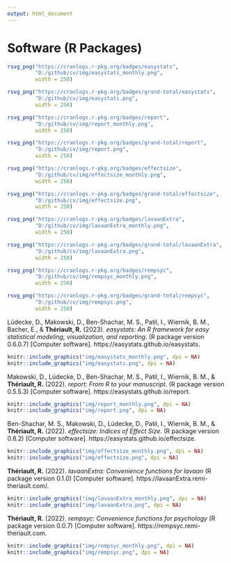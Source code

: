 ```yaml
---
output: html_document
---
```


\scriptsize
\setlength{\parindent}{-0.2in}
\setlength{\leftskip}{0.2in}
\setlength{\parskip}{8pt}

# Software (R Packages)

```r
rsvg_png("https://cranlogs.r-pkg.org/badges/easystats", 
         "D:/github/cv/img/easystats_monthly.png",
         width = 250)

rsvg_png("https://cranlogs.r-pkg.org/badges/grand-total/easystats", 
         "D:/github/cv/img/easystats.png",
         width = 250)

rsvg_png("https://cranlogs.r-pkg.org/badges/report", 
         "D:/github/cv/img/report_monthly.png",
         width = 250)

rsvg_png("https://cranlogs.r-pkg.org/badges/grand-total/report", 
         "D:/github/cv/img/report.png",
         width = 250)

rsvg_png("https://cranlogs.r-pkg.org/badges/effectsize", 
         "D:/github/cv/img/effectsize_monthly.png",
         width = 250)

rsvg_png("https://cranlogs.r-pkg.org/badges/grand-total/effectsize", 
         "D:/github/cv/img/effectsize.png",
         width = 250)

rsvg_png("https://cranlogs.r-pkg.org/badges/lavaanExtra", 
         "D:/github/cv/img/lavaanExtra_monthly.png",
         width = 250)

rsvg_png("https://cranlogs.r-pkg.org/badges/grand-total/lavaanExtra", 
         "D:/github/cv/img/lavaanExtra.png",
         width = 250)

rsvg_png("https://cranlogs.r-pkg.org/badges/rempsyc", 
         "D:/github/cv/img/rempsyc_monthly.png",
         width = 250)

rsvg_png("https://cranlogs.r-pkg.org/badges/grand-total/rempsyc", 
         "D:/github/cv/img/rempsyc.png",
         width = 250)

```

Lüdecke, D., Makowski, D., Ben-Shachar, M. S., Patil, I., Wiernik, B. M., Bacher, E., & **Thériault, R.** (2023). *easystats: An R framework for easy statistical modeling, visualization, and reporting*. (R package version 0.6.0.7) [Computer software]. https://easystats.github.io/easystats.
```r
knitr::include_graphics("img/easystats_monthly.png", dpi = NA)
knitr::include_graphics("img/easystats.png", dpi = NA)
```

Makowski, D., Lüdecke, D., Ben-Shachar, M. S., Patil, I., Wiernik, B. M., & **Thériault, R.** (2022). *report: From R to your manuscript*. (R package version 0.5.5.3) [Computer software]. https://easystats.github.io/report.
```r
knitr::include_graphics("img/report_monthly.png", dpi = NA)
knitr::include_graphics("img/report.png", dpi = NA)
```

Ben-Shachar, M. S., Makowski, D., Lüdecke, D., Patil, I., Wiernik, B. M., & **Thériault, R.** (2022). *effectsize: Indices of Effect Size*. (R package version 0.8.2) [Computer software]. https://easystats.github.io/effectsize.
```r
knitr::include_graphics("img/effectsize_monthly.png", dpi = NA)
knitr::include_graphics("img/effectsize.png", dpi = NA)
```

**Thériault, R.** (2022). *lavaanExtra: Convenience functions for lavaan* 
(R package version 0.1.0) [Computer software]. https://lavaanExtra.remi-theriault.com/.
```r
knitr::include_graphics("img/lavaanExtra_monthly.png", dpi = NA)
knitr::include_graphics("img/lavaanExtra.png", dpi = NA)
```

**Thériault, R.** (2022). *rempsyc: Convenience functions for psychology* 
(R package version 0.0.7) [Computer software]. https://rempsyc.remi-theriault.com.
```r
knitr::include_graphics("img/rempsyc_monthly.png", dpi = NA)
knitr::include_graphics("img/rempsyc.png", dpi = NA)
```